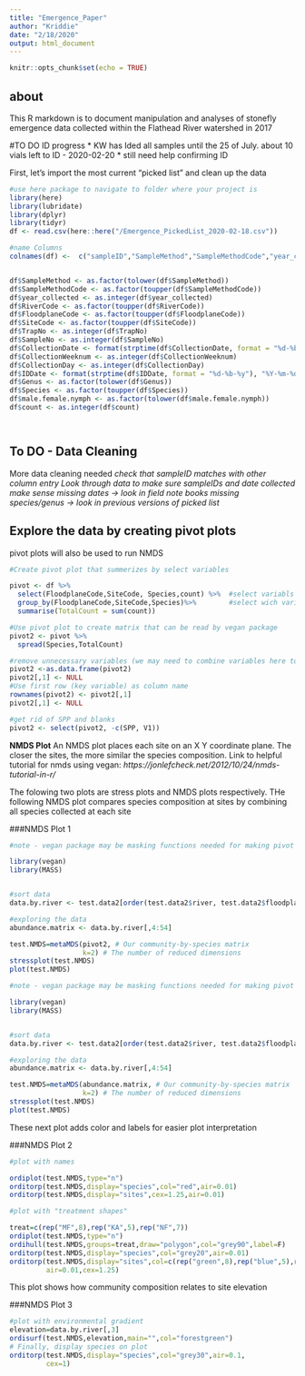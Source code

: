 ---
title: "Emergence_Paper"
author: "Kriddie"
date: "2/18/2020"
output: html_document
---

```{r setup, include=FALSE}
knitr::opts_chunk$set(echo = TRUE)
```

## about
This R markdown is to document manipulation and analyses of stonefly emergence data collected within the Flathead River watershed in 2017

#TO DO ID progress
* KW has Ided all samples until the 25 of July. about 10 vials left to ID - 2020-02-20
* still need help confirming ID


First, let's import the most current "picked list" and clean up the data

```{r import data}
#use here package to navigate to folder where your project is
library(here)
library(lubridate)
library(dplyr)
library(tidyr)
df <- read.csv(here::here("/Emergence_PickedList_2020-02-18.csv"))

#name Columns
colnames(df) <-  c("sampleID","SampleMethod","SampleMethodCode","year_collected","RiverCode","FloodplaneCode","SiteCode","TrapNo","SampleNo","CollectionDate","CollectionWeeknum","CollectionDay","Person.ID","IDDate","Person.IDConfirm","VialCount","Genus","Species","male.female.nymph","count")


df$SampleMethod <- as.factor(tolower(df$SampleMethod))
df$SampleMethodCode <- as.factor(toupper(df$SampleMethodCode))
df$year_collected <- as.integer(df$year_collected)
df$RiverCode <- as.factor(toupper(df$RiverCode))
df$FloodplaneCode <- as.factor(toupper(df$FloodplaneCode))
df$SiteCode <- as.factor(toupper(df$SiteCode))
df$TrapNo <- as.integer(df$TrapNo)
df$SampleNo <- as.integer(df$SampleNo)
df$CollectionDate <- format(strptime(df$CollectionDate, format = "%d-%b-%y"), "%Y-%m-%d")
df$CollectionWeeknum <- as.integer(df$CollectionWeeknum)
df$CollectionDay <- as.integer(df$CollectionDay)
df$IDDate <- format(strptime(df$IDDate, format = "%d-%b-%y"), "%Y-%m-%d")
df$Genus <- as.factor(tolower(df$Genus))
df$Species <- as.factor(toupper(df$Species))
df$male.female.nymph <- as.factor(tolower(df$male.female.nymph))
df$count <- as.integer(df$count)




```
## To DO - Data Cleaning
More data cleaning needed
*check that sampleID matches with other column entry*
*Look through data to make sure sampleIDs and date collected make sense*
*missing dates -> look in field note books*
*missing species/genus -> look in previous versions of picked list*

## Explore the data by creating pivot plots ##

pivot plots will also be used to run NMDS


```{r pivot, echo=FALSE}

#Create pivot plot that summerizes by select variables

pivot <- df %>%
  select(FloodplaneCode,SiteCode, Species,count) %>%  #select variabls
  group_by(FloodplaneCode,SiteCode,Species)%>%        #select wich variable you want to group by
  summarise(TotalCount = sum(count))                                    #select how you want to summerize

#Use pivot plot to create matrix that can be read by vegan package
pivot2 <- pivot %>%
  spread(Species,TotalCount)

#remove unnecessary variables (we may need to combine variables here to make a more descriptive column - ie weeknum.by.site)
pivot2 <-as.data.frame(pivot2)
pivot2[,1] <- NULL
#Use first row (key variable) as column name
rownames(pivot2) <- pivot2[,1]
pivot2[,1] <- NULL

#get rid of SPP and blanks 
pivot2 <- select(pivot2, -c(SPP, V1))


```




**NMDS Plot**
An NMDS plot places each site on an X Y coordinate plane. The closer the sites, the more similar the species composition.
Link to helpful tutorial for nmds using vegan:
*https://jonlefcheck.net/2012/10/24/nmds-tutorial-in-r/*


The folowing two plots are stress plots and NMDS plots respectively. THe following NMDS plot compares species composition at sites by combining all species collected at each site

###NMDS Plot 1
```{r, message=FALSE, warning=FALSE, nmds, echo=FALSE}

#note - vegan package may be masking functions needed for making pivot plots used by tidyr and dplyr

library(vegan)
library(MASS)


#sort data
data.by.river <- test.data2[order(test.data2$river, test.data2$floodplane),]

#exploring the data
abundance.matrix <- data.by.river[,4:54]

test.NMDS=metaMDS(pivot2, # Our community-by-species matrix
                  k=2) # The number of reduced dimensions
stressplot(test.NMDS)
plot(test.NMDS)


```


```{r, message=FALSE, warning=FALSE, test.data, echo=FALSE}

#note - vegan package may be masking functions needed for making pivot plots used by tidyr and dplyr

library(vegan)
library(MASS)


#sort data
data.by.river <- test.data2[order(test.data2$river, test.data2$floodplane),]

#exploring the data
abundance.matrix <- data.by.river[,4:54]

test.NMDS=metaMDS(abundance.matrix, # Our community-by-species matrix
                  k=2) # The number of reduced dimensions
stressplot(test.NMDS)
plot(test.NMDS)


```

These next plot adds color and labels for easier plot interpretation

###NMDS Plot 2
```{r test.NMDS, echo=FALSE}
#plot with names

ordiplot(test.NMDS,type="n")
orditorp(test.NMDS,display="species",col="red",air=0.01)
orditorp(test.NMDS,display="sites",cex=1.25,air=0.01)

#plot with "treatment shapes"

treat=c(rep("MF",8),rep("KA",5),rep("NF",7))
ordiplot(test.NMDS,type="n")
ordihull(test.NMDS,groups=treat,draw="polygon",col="grey90",label=F)
orditorp(test.NMDS,display="species",col="grey20",air=0.01)
orditorp(test.NMDS,display="sites",col=c(rep("green",8),rep("blue",5),rep("red",7)),
         air=0.01,cex=1.25)

```

This plot shows how community composition relates to site elevation

###NMDS Plot 3
```{r environmental gradient, echo=FALSE}
#plot with environmental gradient
elevation=data.by.river[,3]
ordisurf(test.NMDS,elevation,main="",col="forestgreen")
# Finally, display species on plot
orditorp(test.NMDS,display="species",col="grey30",air=0.1,
         cex=1)
```